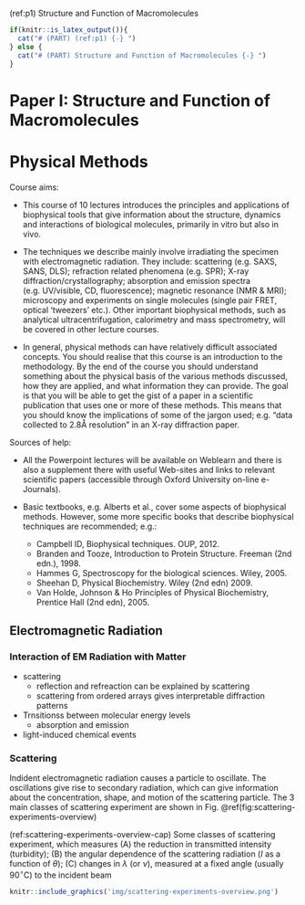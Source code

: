 (ref:p1) Structure and Function of Macromolecules

```r
if(knitr::is_latex_output()){
  cat("# (PART) (ref:p1) {-} ")
} else {
  cat("# (PART) Structure and Function of Macromolecules {-} ")
}
```

# Paper I: Structure and Function of Macromolecules {#p1}

# Physical Methods {#physical-methods}

Course aims:

- This course of 10 lectures introduces the principles and applications of biophysical tools that give information about the structure, dynamics and interactions of biological molecules, primarily in vitro but also in vivo. 
 
- The techniques we describe mainly involve irradiating the specimen with electromagnetic radiation. They include: scattering (e.g. SAXS, SANS, DLS); refraction related phenomena (e.g. SPR); X-ray diffraction/crystallography; absorption and emission spectra (e.g. UV/visible, CD, fluorescence); magnetic resonance (NMR & MRI); microscopy and experiments on single molecules (single pair FRET, optical ‘tweezers’ etc.). Other important biophysical methods, such as analytical ultracentrifugation, calorimetry and mass spectrometry, will be covered in other lecture courses.
 
- In general, physical methods can have relatively difficult associated concepts. You should realise that this course is an introduction to the methodology. By the end of the course you should understand something about the physical basis of the various methods discussed, how they are applied, and what information they can provide. The goal is that you will be able to get the gist of a paper in a scientific publication that uses one or more of these methods. This means that you should know the implications of some of the jargon used; e.g. "data collected to 2.8Å resolution" in an X-ray diffraction paper.
 
Sources of help:
 
- All the Powerpoint lectures will be available on Weblearn and there is also a supplement there with useful Web-sites and links to relevant scientific papers (accessible through Oxford University on-line e-Journals).
 
- Basic textbooks, e.g. Alberts et al., cover some aspects of biophysical methods. However, some more specific books that describe biophysical techniques are recommended; e.g.:
    - Campbell ID, Biophysical techniques. OUP, 2012.
    - Branden and Tooze, Introduction to Protein Structure. Freeman (2nd edn.), 1998.
    - Hammes G, Spectroscopy for the biological sciences. Wiley, 2005.
    - Sheehan D, Physical Biochemistry. Wiley (2nd edn) 2009.
    - Van Holde, Johnson & Ho Principles of Physical Biochemistry, Prentice Hall (2nd edn), 2005. 
    
## Electromagnetic Radiation

### Interaction of EM Radiation with Matter

- scattering
  - reflection and refreaction can be explained by scattering
  - scattering from ordered arrays gives interpretable diffraction patterns
- Trnsitionss between molecular energy levels
  - absorption and emission 
- light-induced chemical events

### Scattering

Indident electromagnetic radiation causes a particle to oscillate. The oscillations give rise to secondary radiation, which can give information about the concentration, shape, and motion of the scattering particle. The 3 main classes of scattering experiment are shown in Fig. \@ref(fig:scattering-experiments-overview)

(ref:scattering-experiments-overview-cap) Some classes of scattering experiment, which measures (A) the reduction in transmitted intensity (turbidity); (B) the angular dependence of the scattering radiation (_I_ as a function of $\theta$); (C) changes in $\lambda$ (or $\nu$), measured at a fixed angle (usually 90$^\circ$C) to the incident beam

```r
knitr::include_graphics('img/scattering-experiments-overview.png')
```


